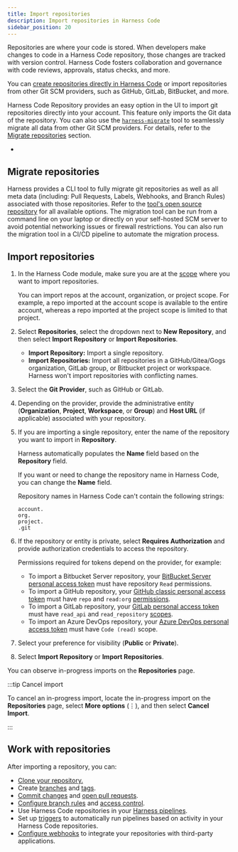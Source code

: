 ```yaml
---
title: Import repositories
description: Import repositories in Harness Code
sidebar_position: 20
---
```


Repositories are where your code is stored. When developers make changes to code in a Harness Code repository, those changes are tracked with version control. Harness Code fosters collaboration and governance with code reviews, approvals, status checks, and more.

You can [create repositories directly in Harness Code](create-repo.mdx) or import repositories from other Git SCM providers, such as GitHub, GitLab, BitBucket, and more. 

Harness Code Repository provides an easy option in the UI to import git repositories directly into your account. This feature only imports the Git data of the repository. You can also use the [`harness-migrate`](https://github.com/harness/harness-migrate) tool to seamlessly migrate all data from other Git SCM providers. For details, refer to the [Migrate repositories](/docs/code-repository/config-repos/import-repo#migrate-repositories) section.

- 

## Migrate repositories
Harness provides a CLI tool to fully migrate git repositories as well as all meta data (including: Pull Requests, Labels, Webhooks, and Branch Rules) associated with those repositories. Refer to the [tool's open source repository](https://github.com/harness/harness-migrate) for all available options. The migration tool can be run from a command line on your laptop or directly on your self-hosted SCM server to avoid potential networking issues or firewall restrictions. You can also run the migration tool in a CI/CD pipeline to automate the migration process.

## Import repositories

1. In the Harness Code module, make sure you are at the [scope](/docs/platform/role-based-access-control/rbac-in-harness.md#permissions-hierarchy-scopes) where you want to import repositories.

   You can import repos at the account, organization, or project scope. For example, a repo imported at the account scope is available to the entire account, whereas a repo imported at the project scope is limited to that project.

2. Select **Repositories**, select the dropdown next to **New Repository**, and then select **Import Repository** or **Import Repositories**.
   * **Import Repository:** Import a single repository.
   * **Import Repositories:** Import all repositories in a GitHub/Gitea/Gogs organization, GitLab group, or Bitbucket project or workspace. Harness won't import repositories with conflicting names.
3. Select the **Git Provider**, such as GitHub or GitLab.
4. Depending on the provider, provide the administrative entity (**Organization**, **Project**, **Workspace**, or **Group**) and **Host URL** (if applicable) associated with your repository.
5. If you are importing a single repository, enter the name of the repository you want to import in **Repository**.

   Harness automatically populates the **Name** field based on the **Repository** field.

   If you want or need to change the repository name in Harness Code, you can change the **Name** field.

   Repository names in Harness Code can't contain the following strings:

   ```
   account.
   org.
   project.
   .git
   ```

6. If the repository or entity is private, select **Requires Authorization** and provide authorization credentials to access the repository.

   Permissions required for tokens depend on the provider, for example:

   * To import a Bitbucket Server repository, your [BitBucket Server personal access token](https://confluence.atlassian.com/bitbucketserver072/personal-access-tokens-1005335924.html) must have repository `Read` permissions.
   * To import a GitHub repository, your [GitHub classic personal access token](https://docs.github.com/en/authentication/keeping-your-account-and-data-secure/managing-your-personal-access-tokens#personal-access-tokens-classic) must have `repo` and `read:org` [permissions](https://docs.github.com/en/apps/oauth-apps/building-oauth-apps/scopes-for-oauth-apps#available-scopes).
   * To import a GitLab repository, your [GitLab personal access token](https://docs.gitlab.com/ee/user/profile/personal_access_tokens.html#create-a-personal-access-token) must have `read_api` and `read_repository` [scopes](https://docs.gitlab.com/ee/user/profile/personal_access_tokens.html#personal-access-token-scopes).
   * To import an Azure DevOps repository, your [Azure DevOps personal access token](https://learn.microsoft.com/en-us/azure/devops/organizations/accounts/use-personal-access-tokens-to-authenticate) must have `Code (read)` scope.

7. Select your preference for visibility (**Public** or **Private**).
8. Select **Import Repository** or **Import Repositories**.

You can observe in-progress imports on the **Repositories** page.

:::tip Cancel import

To cancel an in-progress import, locate the in-progress import on the **Repositories** page, select **More options** (&vellip;), and then select **Cancel Import**.

:::

## Work with repositories

After importing a repository, you can:

* [Clone your repository.](../work-in-repos/clone-repos.md)
* Create [branches](../work-in-repos/branch.md) and [tags](../work-in-repos/tag.md).
* [Commit changes](../work-in-repos/commit.md) and [open pull requests](/docs/category/pull-requests).
* [Configure branch rules](rules.mdx) and [access control](/docs/code-repository/get-started/onboarding-guide.md#manage-access).
* Use Harness Code repositories in your [Harness pipelines](../pipelines/codebase-from-harness-code.mdx).
* Set up [triggers](../pipelines/code-triggers.mdx) to automatically run pipelines based on activity in your Harness Code repositories.
* [Configure webhooks](webhooks.mdx) to integrate your repositories with third-party applications.
